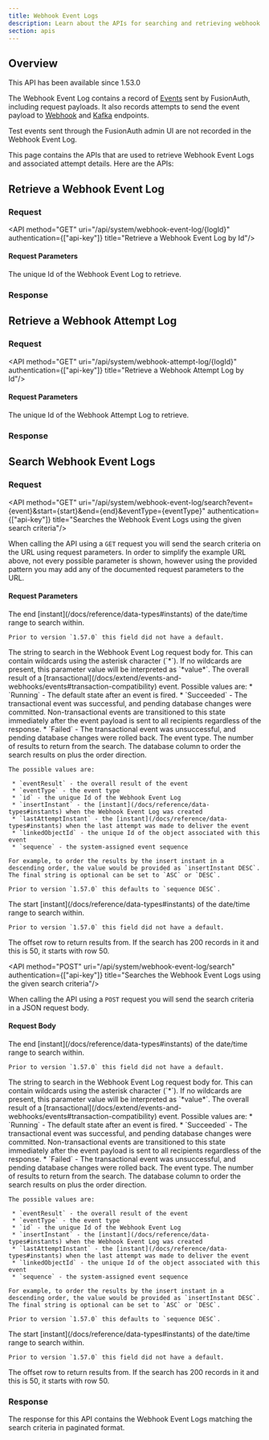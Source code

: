 ```yaml
---
title: Webhook Event Logs
description: Learn about the APIs for searching and retrieving webhook event and attempt logs.
section: apis
---
```


## Overview

<Aside type="version">
This API has been available since 1.53.0
</Aside>

The Webhook Event Log contains a record of [Events](/docs/extend/events-and-webhooks/events) sent by FusionAuth, including request payloads. It also records attempts to send the event payload to [Webhook](/docs/extend/events-and-webhooks) and [Kafka](/docs/extend/events-and-webhooks/kafka) endpoints.

Test events sent through the FusionAuth admin UI are not recorded in the Webhook Event Log.

This page contains the APIs that are used to retrieve Webhook Event Logs and associated attempt details. Here are the APIs:

## Retrieve a Webhook Event Log

### Request

<API method="GET" uri="/api/system/webhook-event-log/{logId}" authentication={["api-key"]} title="Retrieve a Webhook Event Log by Id"/>

#### Request Parameters

<APIBlock>
  <APIField name="logId" type="UUID" required>
    The unique Id of the Webhook Event Log to retrieve.
  </APIField>
</APIBlock>

### Response

<StandardGetResponseCodes never_search_error />

<WebhookEventLogResponseBody />

## Retrieve a Webhook Attempt Log

### Request

<API method="GET" uri="/api/system/webhook-attempt-log/{logId}" authentication={["api-key"]} title="Retrieve a Webhook Attempt Log by Id"/>

#### Request Parameters

<APIBlock>
  <APIField name="logId" type="UUID" required>
    The unique Id of the Webhook Attempt Log to retrieve.
  </APIField>
</APIBlock>

### Response

<StandardGetResponseCodes never_search_error />

<WebhookAttemptLogResponseBody />

## Search Webhook Event Logs

### Request

<API method="GET" uri="/api/system/webhook-event-log/search?event={event}&start={start}&end={end}&eventType={eventType}" authentication={["api-key"]} title="Searches the Webhook Event Logs using the given search criteria"/>

When calling the API using a `GET` request you will send the search criteria on the URL using request parameters. In order to simplify the example URL above, not every possible parameter is shown, however using the provided pattern you may add any of the documented request parameters to the URL.

#### Request Parameters

<APIBlock>
  <APIField name="end" type="Long" optional defaults="current time rounded up to the minute">
    The end [instant](/docs/reference/data-types#instants) of the date/time range to search within.

    Prior to version `1.57.0` this field did not have a default.
  </APIField>
  <APIField name="event" type="String" optional>
    The string to search in the Webhook Event Log request body for. This can contain wildcards using the asterisk character (`*`). If no wildcards are present, this parameter value will be interpreted as `*value*`.
  </APIField>
  <APIField name="eventResult" type="String" optional>
    The overall result of a [transactional](/docs/extend/events-and-webhooks/events#transaction-compatibility) event. Possible values are:
     * `Running` - The default state after an event is fired.
     * `Succeeded` - The transactional event was successful, and pending database changes were committed. Non-transactional events are transitioned to this state immediately after the event payload is sent to all recipients regardless of the response.
     * `Failed` - The transactional event was unsuccessful, and pending database changes were rolled back.
  </APIField>
  <APIField name="eventType" type="String" optional>
    The event type.
  </APIField>
  <APIField name="numberOfResults" type="Integer" optional defaults="25">
    The number of results to return from the search.
  </APIField>
  <APIField name="orderBy" type="String" optional defaults="insertInstant DESC">
    The database column to order the search results on plus the order direction.

    The possible values are:

     * `eventResult` - the overall result of the event
     * `eventType` - the event type
     * `id` - the unique Id of the Webhook Event Log
     * `insertInstant` - the [instant](/docs/reference/data-types#instants) when the Webhook Event Log was created
     * `lastAttemptInstant` - the [instant](/docs/reference/data-types#instants) when the last attempt was made to deliver the event
     * `linkedObjectId` - the unique Id of the object associated with this event
     * `sequence` - the system-assigned event sequence

    For example, to order the results by the insert instant in a descending order, the value would be provided as `insertInstant DESC`. The final string is optional can be set to `ASC` or `DESC`.

    Prior to version `1.57.0` this defaults to `sequence DESC`.
  </APIField>
  <APIField name="start" type="Long" optional defaults="one hour ago rounded down to the minute">
    The start [instant](/docs/reference/data-types#instants) of the date/time range to search within.

    Prior to version `1.57.0` this field did not have a default.
  </APIField>
  <APIField name="startRow" type="Integer" optional defaults="0">
    The offset row to return results from. If the search has 200 records in it and this is 50, it starts with row 50.
  </APIField>
</APIBlock>

<API method="POST" uri="/api/system/webhook-event-log/search" authentication={["api-key"]} title="Searches the Webhook Event Logs using the given search criteria"/>

When calling the API using a `POST` request you will send the search criteria in a JSON request body.

#### Request Body

<APIBlock>
  <APIField name="search.end" type="Long" optional defaults="current time rounded up to the minute">
    The end [instant](/docs/reference/data-types#instants) of the date/time range to search within.

    Prior to version `1.57.0` this field did not have a default.
  </APIField>
  <APIField name="search.event" type="String" optional>
    The string to search in the Webhook Event Log request body for. This can contain wildcards using the asterisk character (`*`). If no wildcards are present, this parameter value will be interpreted as `*value*`.
  </APIField>
  <APIField name="search.eventResult" type="String" optional>
    The overall result of a [transactional](/docs/extend/events-and-webhooks/events#transaction-compatibility) event. Possible values are:
     * `Running` - The default state after an event is fired.
     * `Succeeded` - The transactional event was successful, and pending database changes were committed. Non-transactional events are transitioned to this state immediately after the event payload is sent to all recipients regardless of the response.
     * `Failed` - The transactional event was unsuccessful, and pending database changes were rolled back.
  </APIField>
  <APIField name="search.eventType" type="String" optional>
    The event type.
  </APIField>
  <APIField name="search.numberOfResults" type="Integer" optional defaults="25">
    The number of results to return from the search.
  </APIField>
  <APIField name="search.orderBy" type="String" optional defaults="insertInstant DESC">
    The database column to order the search results on plus the order direction.

    The possible values are:

     * `eventResult` - the overall result of the event
     * `eventType` - the event type
     * `id` - the unique Id of the Webhook Event Log
     * `insertInstant` - the [instant](/docs/reference/data-types#instants) when the Webhook Event Log was created
     * `lastAttemptInstant` - the [instant](/docs/reference/data-types#instants) when the last attempt was made to deliver the event
     * `linkedObjectId` - the unique Id of the object associated with this event
     * `sequence` - the system-assigned event sequence

    For example, to order the results by the insert instant in a descending order, the value would be provided as `insertInstant DESC`. The final string is optional can be set to `ASC` or `DESC`.

    Prior to version `1.57.0` this defaults to `sequence DESC`.
  </APIField>
  <APIField name="search.start" type="Long" optional defaults="one hour ago rounded down to the minute">
    The start [instant](/docs/reference/data-types#instants) of the date/time range to search within.

    Prior to version `1.57.0` this field did not have a default.
  </APIField>
  <APIField name="search.startRow" type="Integer" optional defaults="0">
    The offset row to return results from. If the search has 200 records in it and this is 50, it starts with row 50.
  </APIField>
</APIBlock>

<JSON title="Example JSON Request" src="webhook-event-logs/search-post-request.json" />

### Response

The response for this API contains the Webhook Event Logs matching the search criteria in paginated format.

<StandardGetResponseCodes never_search_error />

<WebhookEventLogSearchResponseBody />

<JSON title="Example JSON Response" src="webhook-event-logs/search-response.json" />
